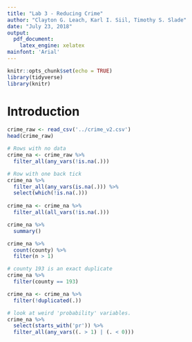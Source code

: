 ```yaml
---
title: "Lab 3 - Reducing Crime"
author: "Clayton G. Leach, Karl I. Siil, Timothy S. Slade"
date: "July 23, 2018"
output: 
  pdf_document: 
    latex_engine: xelatex
mainfont: 'Arial'
---
```


```r
knitr::opts_chunk$set(echo = TRUE)
library(tidyverse)
library(knitr)
```

# Introduction



```r
crime_raw <- read_csv('../crime_v2.csv')
head(crime_raw)
```

```r

# Rows with no data
crime_na <- crime_raw %>%
  filter_all(any_vars(!is.na(.)))

# Row with one back tick
crime_na %>%
  filter_all(any_vars(is.na(.))) %>%
  select(which(!is.na(.)))
  
crime_na <- crime_na %>%
  filter_all(all_vars(!is.na(.)))
```

```r

crime_na %>%
  summary()
```

```r
crime_na %>%
  count(county) %>%
  filter(n > 1)

# county 193 is an exact duplicate 
crime_na %>%
  filter(county == 193)

crime_na <- crime_na %>%
  filter(!duplicated(.))

```

```r
# look at weird 'probability' variables.
crime_na %>%
  select(starts_with('pr')) %>%
  filter_all(any_vars((. > 1) | (. < 0)))
```

